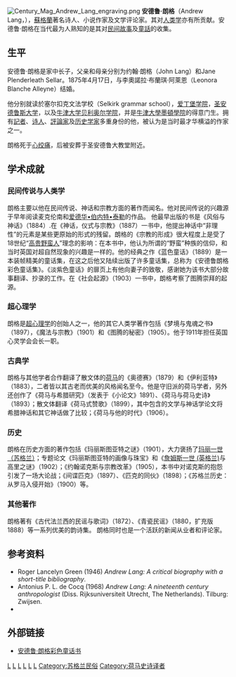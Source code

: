 [[File:Century_Mag_Andrew_Lang_engraving.png|thumb]]
'''安德鲁·朗格'''（Andrew Lang，{{bd|1844年|3月31日|1912年|7月20日|catIdx=L}}），[[蘇格蘭|蘇格蘭]]著名诗人、小说作家及文学评论家。其对[[人类学|人类学]]亦有所贡献。安德鲁·朗格在当代最为人熟知的是其对[[民间故事|民间故事]]及[[童話|童話]]的收集。

== 生平 ==
安德鲁·朗格是家中长子，父亲和母亲分别为约翰·朗格（John Lang）和Jane Plenderleath Sellar。1875年4月17日，与李奧諾拉·布蘭琪·阿萊恩（Leonora Blanche Alleyne）结婚。

他分别就读於塞尔扣克文法学校（Selkirk grammar school），[[爱丁堡学院|爱丁堡学院]]，[[圣安德鲁斯大学|圣安德鲁斯大学]]，以及[[牛津大学贝利奥尔学院|牛津大学贝利奥尔学院]]，并是[[牛津大學墨頓學院|牛津大學墨頓學院]]的得意门生。拥有[[記者|記者]]、[[诗人|诗人]]、[[評論家|評論家]]及[[历史学家|历史学家]]多重身份的他，被认为是当时最才华横溢的作家之一。

朗格死于[[心绞痛|心绞痛]]，后被安葬于圣安德鲁大教堂附近。

== 学术成就 ==
=== 民间传说与人类学 ===
朗格主要以他在民间传说、神话和宗教方面的著作而闻名。他对民间传说的兴趣源于早年阅读麦克伦南和[[爱德华•伯内特•泰勒|爱德华•伯内特•泰勒]]的作品。
他最早出版的书是《风俗与神话》（1884）.在《神话，仪式与宗教》（1887）一书中，他提出神话中“非理性”的元素是某些更原始的形式的残留。朗格的《宗教的形成》很大程度上是受了18世纪“[[高贵野蛮人|高贵野蛮人]]”理念的影响：在本书中，他认为所谓的“野蛮”种族的信仰，和当时英国对超自然现象的兴趣是一样的。他的经典之作《蓝色童话》（1889）是一本装帧精美的童话集，在这之后他又陆续出版了许多童话集，总称为《安德鲁朗格彩色童话集》。《淡紫色童话》的扉页上有他向妻子的致敬，感谢她为该书大部分故事翻译、抄录的工作。在《社会起源》（1903）一书中，朗格考察了图腾崇拜的起源。

=== 超心理学 ===
朗格是[[超心理学|超心理学]]的创始人之一，他的其它人类学著作包括《梦境与鬼魂之书》（1897），《魔法与宗教》（1901）和《图腾的秘密》（1905）。他于1911年担任英国心灵学会会长一职。

=== 古典学 ===
朗格与其他学者合作翻译了散文体的[[荷马|荷马]]的《奥德赛》（1879）和《伊利亚特》（1883），二者皆以其古老而优美的风格闻名至今。他是守旧派的荷马学者，另外还创作了《荷马与希腊研究》（发表于《小论文》1891）、《荷马与荷马史诗》（1893）；散文体翻译《荷马式赞歌》（1899），其中包含的文学与神话学论文将希腊神话和其它神话做了比较；《荷马与他的时代》（1906）。

=== 历史 ===
朗格在历史方面的著作包括《玛丽斯图亚特之谜》（1901），大力褒扬了[[玛丽一世（苏格兰）|玛丽一世（苏格兰）]]；专题论文《玛丽斯图亚特的画像与珠宝》和《[[詹姆斯一世_(英格兰)|詹姆斯一世 (英格兰)]]与高里之谜》（1902）；《约翰诺克斯与宗教改革》（1905），本书中对诺克斯的抱怨引发了一场大论战；《间谍匹克》（1897）、《匹克的同伙》（1898）；《苏格兰历史：从罗马入侵开始》（1900）等。

=== 其他著作 ===
朗格著有《古代法兰西的民谣与歌词》（1872）、《青瓷民谣》（1880，扩充版1888）等一系列优美的韵诗集。
朗格同时也是一个活跃的新闻从业者和评论家。


== 参考资料 ==
* Roger Lancelyn Green (1946) ''Andrew Lang: A critical biography with a short-title bibliography''.
* Antonius P. L. de Cocq (1968) ''Andrew Lang: A nineteenth century anthropologist'' (Diss. Rijksuniversiteit Utrecht, The Netherlands). Tilburg: Zwijsen.
* {{1911}}

== 外部链接 ==
* [http://www.mythfolklore.net/andrewlang/ 安德鲁·朗格彩色童话书] {{Wayback|url=http://www.mythfolklore.net/andrewlang/ |date=20210228070958 }}
{{commons|Andrew Lang}}
{{wikiquote|Andrew Lang}}

{{Authority control}}
[[Category:民俗學家|L]]
[[Category:英国诗人|L]]
[[Category:英国小说家|L]]
[[Category:英国记者|L]]
[[Category:牛津大学贝利奥尔学院校友|L]]
[[Category:聖安德魯斯大學校友|L]]
[[Category:苏格兰民俗|Category:苏格兰民俗]]
[[Category:荷马史诗译者|Category:荷马史诗译者]]